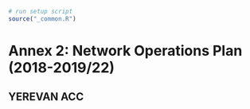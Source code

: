 ```r
# run setup script
source("_common.R")
```


# Annex 2: Network Operations Plan (2018-2019/22)

## YEREVAN ACC